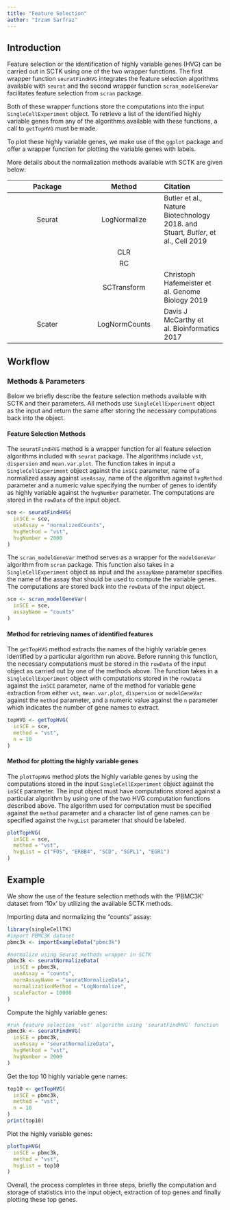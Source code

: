 ```yaml
---
title: "Feature Selection"
author: "Irzam Sarfraz"
---
```


## Introduction

Feature selection or the identification of highly variable genes (HVG) can be carried out in SCTK using one of the two wrapper functions. The first wrapper function `seuratFindHVG` integrates the feature selection algorithms available with `seurat` and the second wrapper function `scran_modelGeneVar` facilitates feature selection from `scran` package.

Both of these wrapper functions store the computations into the input `SingleCellExperiment` object. To retrieve a list of the identified highly variable genes from any of the algorithms available with these functions, a call to `getTopHVG` must be made. 

To plot these highly variable genes, we make use of the `ggplot` package and offer a wrapper function for plotting the variable genes with labels.

More details about the normalization methods available with SCTK are given
below:

| Package | Method         |             Citation                                                                |
| :-----: | :----:         | :---                                                                                |
| Seurat  | LogNormalize   | Butler et al., Nature Biotechnology 2018.  and  Stuart*, Butler*, et al., Cell 2019 |
|         | CLR            |                                                                                     |
|         | RC             |                                                                                     |
|         | SCTransform    | Christoph Hafemeister et al. Genome Biology 2019                                    |
| Scater  | LogNormCounts  | Davis J McCarthy et al. Bioinformatics 2017                                         |

## Workflow

### Methods & Parameters

Below we briefly describe the feature selection methods available with SCTK and their parameters. All methods use `SingleCellExperiment` object as the input and return the same after storing the necessary computations back into the object.

#### Feature Selection Methods

The `seuratFindHVG` method is a wrapper function for all feature selection algorithms included with `seurat` package. The algorithms include `vst`, `dispersion` and `mean.var.plot`. The function takes in input a `SingleCellExperiment` object against the `inSCE` parameter, name of a normalized assay against `useAssay`, name of the algorithm against `hvgMethod` parameter and a numeric value specifying the number of genes to identify as highly variable against the `hvgNumber` parameter. The computations are stored in the `rowData` of the input object.

```R
sce <- seuratFindHVG(
  inSCE = sce,
  useAssay = "normalizedCounts",
  hvgMethod = "vst",
  hvgNumber = 2000
)
```

The `scran_modelGeneVar` method serves as a wrapper for the `modelGeneVar` algorithm from `scran` package. This function also takes in a `SingleCellExperiment` object as input and the `assayName` parameter specifies the name of the assay that should be used to compute the variable genes. The computations are stored back into the `rowData` of the input object.

```R
sce <- scran_modelGeneVar(
  inSCE = sce,
  assayName = "counts"
)
```

#### Method for retrieving names of identified features

The `getTopHVG` method extracts the names of the highly variable genes identified by a particular algorithm run above. Before running this function, the necessary computations must be stored in the `rowData` of the input object as carried out by one of the methods above. The function takes in a `SingleCellExperiment` object with computations stored in the `rowData` against the `inSCE` parameter, name of the method for variable gene extraction from either `vst`, `mean.var.plot`, `dispersion` or `modelGeneVar` against the `method` parameter, and a numeric value against the `n` parameter which indicates the number of gene names to extract.

```R
topHVG <- getTopHVG(
  inSCE = sce,
  method = "vst",
  n = 10
)
```

#### Method for plotting the highly variable genes
The `plotTopHVG` method plots the highly variable genes by using the computations stored in the input
`SingleCellExperiment` object against the `inSCE` parameter. The input object must have computations stored
against a particular algorithm by using one of the two HVG computation functions described above. The algorithm
used for computation must be specified against the `method` parameter and a character list of gene names can
be specified against the `hvgList` parameter that should be labeled.

```R
plotTopHVG(
  inSCE = sce,
  method = "vst",
  hvgList = c("FOS", "ERBB4", "SCD", "SGPL1", "EGR1")
)
```

## Example
We show the use of the feature selection methods with the 'PBMC3K' dataset from '10x' by utilizing the available SCTK methods.

Importing data and normalizing the "counts" assay:

```R
library(singleCellTK)
#import PBMC3K dataset
pbmc3k <- importExampleData("pbmc3k")

#normalize using Seurat methods wrapper in SCTK
pbmc3k <- seuratNormalizeData(
  inSCE = pbmc3k,
  useAssay = "counts",
  normAssayName = "seuratNormalizeData",
  normalizationMethod = "LogNormalize",
  scaleFactor = 10000
)
```

Compute the highly variable genes:

```R
#run feature selection 'vst' algorithm using 'seuratFindHVG' function
pbmc3k <- seuratFindHVG(
  inSCE = pbmc3k,
  useAssay = "seuratNormalizeData",
  hvgMethod = "vst",
  hvgNumber = 2000
)
```

Get the top 10 highly variable gene names:

```R
top10 <- getTopHVG(
  inSCE = pbmc3k,
  method = "vst",
  n = 10
)
print(top10)
```

Plot the highly variable genes:
```R
plotTopHVG(
  inSCE = pbmc3k,
  method = "vst",
  hvgList = top10
)
```

Overall, the process completes in three steps, briefly the computation and storage of statistics into
the input object, extraction of top genes and finally plotting these top genes.
